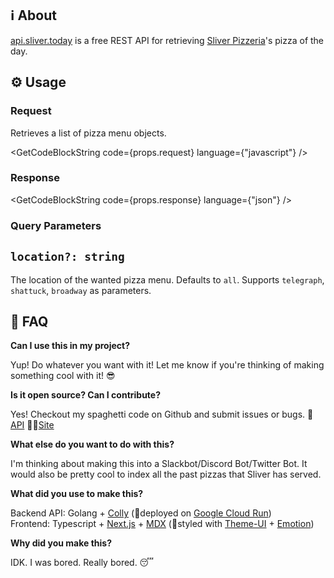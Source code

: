 
## ℹ️ About

[api.sliver.today](http://api.sliver.today) is a free REST API for retrieving [Sliver Pizzeria](https://www.sliverpizzeria.com)'s pizza of the day.

## ⚙️ Usage

### Request

Retrieves a list of pizza menu objects.

<GetCodeBlockString code={props.request} language={"javascript"} />

### Response

<GetCodeBlockString code={props.response} language={"json"} />

### Query Parameters

## `location?: string`

The location of the wanted pizza menu. Defaults to `all`. Supports `telegraph`, `shattuck`, `broadway` as parameters.

## 🤔 FAQ

**Can I use this in my project?**

Yup! Do whatever you want with it! Let me know if you're thinking of making something cool with it! 😎

**Is it open source? Can I contribute?**

Yes! Checkout my spaghetti code on Github and submit issues or bugs. 🤖[API](https://github.com/mrbrianhobo/api.sliver.today) 👨‍💻[Site](https://github.com/mrbrianhobo/sliver.today)

**What else do you want to do with this?** 

I'm thinking about making this into a Slackbot/Discord Bot/Twitter Bot. It would also be pretty cool to index all the past pizzas that Sliver has served. 

**What did you use to make this?**

Backend API: Golang + [Colly](http://go-colly.org) (🚀deployed on [Google Cloud Run](https://cloud.google.com/run))  
Frontend: Typescript + [Next.js](https://nextjs.org) + [MDX](https://mdxjs.com) (🎨styled with [Theme-UI](https://theme-ui.com) + [Emotion](https://emotion.sh))

**Why did you make this?**

IDK. I was bored. Really bored. 😴
